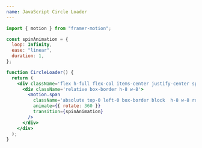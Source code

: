 ```yaml
---
name: JavaScript Circle Loader
---
```


```jsx
import { motion } from "framer-motion";

const spinAnimation = {
  loop: Infinity,
  ease: "linear",
  duration: 1,
};

function CircleLoader() {
  return (
    <div className='flex h-full flex-col items-center justify-center space-y-4'>
      <div className='relative box-border h-8 w-8'>
        <motion.span
          className='absolute top-0 left-0 box-border block  h-8 w-8 rounded-full border-4 border-t-4 border-solid border-[#1A4670] border-t-[#1C7ED6]'
          animate={{ rotate: 360 }}
          transition={spinAnimation}
        />
      </div>
    </div>
  );
}
```
